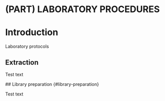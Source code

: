 # (PART) LABORATORY PROCEDURES {-}
# Introduction

Laboratory protocols

## Extraction {#extraction}

Test text

## Library preparation {#library-preparation}

Test text
